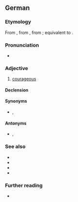 ==German==

===Etymology===
From {{inh|de|gmh|muotic}}, from {{inh|de|goh|muotag}}, from {{inh|de|gem-pro|*mōdagaz}}; equivalent to {{affix|de|Mut|-ig}}.

===Pronunciation===
* {{IPA|/ˈmuːtɪç/|lang=de}}

===Adjective===
{{de-adj|er|sten}}

# [[courageous]]

====Declension====
{{de-decl-adj|mutig|mutiger|mutigst}}

====Synonyms====
* {{l|de|couragiert}}, {{l|de|tapfer}}

====Antonyms====
* {{l|de|ängstlich}}, {{l|de|feige}}

===See also===
* {{l|de|furchtlos}}
* {{l|de|kühn}}
* {{l|de|tapfer}}
* {{l|de|unerschrocken}}

===Further reading===
* {{R:Duden}}